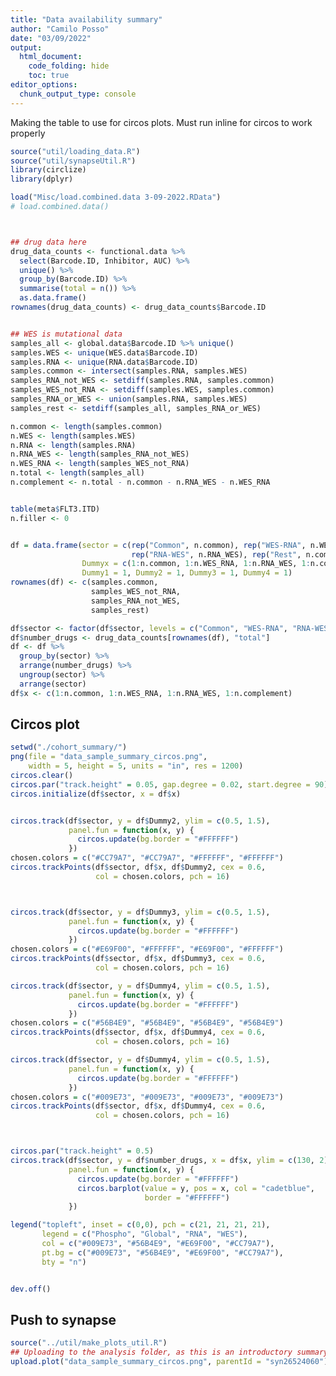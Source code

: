 ```yaml
---
title: "Data availability summary"
author: "Camilo Posso"
date: "03/09/2022"
output: 
  html_document:
    code_folding: hide
    toc: true
editor_options: 
  chunk_output_type: console
---
```


Making the table to use for circos plots. Must run inline for circos to work properly 


```r

source("util/loading_data.R")
source("util/synapseUtil.R")
library(circlize)
library(dplyr)

load("Misc/load.combined.data 3-09-2022.RData")
# load.combined.data()



## drug data here
drug_data_counts <- functional.data %>%
  select(Barcode.ID, Inhibitor, AUC) %>%
  unique() %>%
  group_by(Barcode.ID) %>%
  summarise(total = n()) %>%
  as.data.frame()
rownames(drug_data_counts) <- drug_data_counts$Barcode.ID


## WES is mutational data
samples_all <- global.data$Barcode.ID %>% unique()
samples.WES <- unique(WES.data$Barcode.ID)
samples.RNA <- unique(RNA.data$Barcode.ID)
samples.common <- intersect(samples.RNA, samples.WES)
samples_RNA_not_WES <- setdiff(samples.RNA, samples.common)
samples_WES_not_RNA <- setdiff(samples.WES, samples.common)
samples_RNA_or_WES <- union(samples.RNA, samples.WES)
samples_rest <- setdiff(samples_all, samples_RNA_or_WES)

n.common <- length(samples.common)
n.WES <- length(samples.WES)
n.RNA <- length(samples.RNA)
n.RNA_WES <- length(samples_RNA_not_WES)
n.WES_RNA <- length(samples_WES_not_RNA)
n.total <- length(samples_all)
n.complement <- n.total - n.common - n.RNA_WES - n.WES_RNA


table(meta$FLT3.ITD)
n.filler <- 0


df = data.frame(sector = c(rep("Common", n.common), rep("WES-RNA", n.WES_RNA), 
                           rep("RNA-WES", n.RNA_WES), rep("Rest", n.complement)),
                Dummyx = c(1:n.common, 1:n.WES_RNA, 1:n.RNA_WES, 1:n.complement), 
                Dummy1 = 1, Dummy2 = 1, Dummy3 = 1, Dummy4 = 1)
rownames(df) <- c(samples.common, 
                  samples_WES_not_RNA,
                  samples_RNA_not_WES,
                  samples_rest)

df$sector <- factor(df$sector, levels = c("Common", "WES-RNA", "RNA-WES", "Rest"))
df$number_drugs <- drug_data_counts[rownames(df), "total"]
df <- df %>%
  group_by(sector) %>%
  arrange(number_drugs) %>%
  ungroup(sector) %>%
  arrange(sector)
df$x <- c(1:n.common, 1:n.WES_RNA, 1:n.RNA_WES, 1:n.complement)

```


## Circos plot


```r
setwd("./cohort_summary/")
png(file = "data_sample_summary_circos.png", 
    width = 5, height = 5, units = "in", res = 1200)
circos.clear()
circos.par("track.height" = 0.05, gap.degree = 0.02, start.degree = 90)
circos.initialize(df$sector, x = df$x)


circos.track(df$sector, y = df$Dummy2, ylim = c(0.5, 1.5),
             panel.fun = function(x, y) {
               circos.update(bg.border = "#FFFFFF")
             })
chosen.colors = c("#CC79A7", "#CC79A7", "#FFFFFF", "#FFFFFF")
circos.trackPoints(df$sector, df$x, df$Dummy2, cex = 0.6, 
                   col = chosen.colors, pch = 16)



circos.track(df$sector, y = df$Dummy3, ylim = c(0.5, 1.5),
             panel.fun = function(x, y) {
               circos.update(bg.border = "#FFFFFF")
             })
chosen.colors = c("#E69F00", "#FFFFFF", "#E69F00", "#FFFFFF")
circos.trackPoints(df$sector, df$x, df$Dummy3, cex = 0.6, 
                   col = chosen.colors, pch = 16)

circos.track(df$sector, y = df$Dummy4, ylim = c(0.5, 1.5),
             panel.fun = function(x, y) {
               circos.update(bg.border = "#FFFFFF")
             })
chosen.colors = c("#56B4E9", "#56B4E9", "#56B4E9", "#56B4E9")
circos.trackPoints(df$sector, df$x, df$Dummy4, cex = 0.6, 
                   col = chosen.colors, pch = 16)

circos.track(df$sector, y = df$Dummy4, ylim = c(0.5, 1.5),
             panel.fun = function(x, y) {
               circos.update(bg.border = "#FFFFFF")
             })
chosen.colors = c("#009E73", "#009E73", "#009E73", "#009E73")
circos.trackPoints(df$sector, df$x, df$Dummy4, cex = 0.6, 
                   col = chosen.colors, pch = 16)



circos.par("track.height" = 0.5)
circos.track(df$sector, y = df$number_drugs, x = df$x, ylim = c(130, 2),
             panel.fun = function(x, y) {
               circos.update(bg.border = "#FFFFFF")
               circos.barplot(value = y, pos = x, col = "cadetblue", 
                              border = "#FFFFFF")
             })

legend("topleft", inset = c(0,0), pch = c(21, 21, 21, 21), 
       legend = c("Phospho", "Global", "RNA", "WES"),
       col = c("#009E73", "#56B4E9", "#E69F00", "#CC79A7"),
       pt.bg = c("#009E73", "#56B4E9", "#E69F00", "#CC79A7"),
       bty = "n")


dev.off()


```


## Push to synapse

```r
source("../util/make_plots_util.R")
## Uploading to the analysis folder, as this is an introductory summary figure
upload.plot("data_sample_summary_circos.png", parentId = "syn26524060")

```






